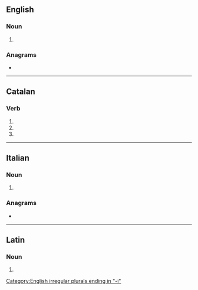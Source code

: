 ==English==

===Noun===
{{head|en|noun form}}

# {{plural of|en|embolus}}

===Anagrams===
* {{anagrams|en|a=beilmo|-mobile|Mobile|bemoil|emboil|mobile}}

[[Category:English irregular plurals ending in "-i"]]

----

==Catalan==

===Verb===
{{head|ca|verb form}}

# {{ca-verb form of|p=3|n=sg|m=impr|embolar}}
# {{ca-verb form of|p=3|n=sg|t=pres|m=sub|embolar}}
# {{ca-verb form of|p=1|n=sg|t=pres|m=sub|embolar}}

----

==Italian==

===Noun===
{{head|it|noun form|g=m}}

# {{plural of|it|embolo}}

===Anagrams===
* {{anagrams|it|a=beilmo|mobile}}

----

==Latin==

===Noun===
{{la-noun-form|embolī}}

# {{inflection of|la|embolum||gen|s}}